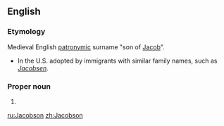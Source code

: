 ==English==

===Etymology===
Medieval English [[patronymic]] surname "son of [[Jacob]]".
* In the U.S. adopted by immigrants with similar family names, such as {{etyl|no|en}} ''[[Jacobsen]]''.

===Proper noun===
{{en-proper noun}}

# {{surname|A=An|English|from=given names}}

[[ru:Jacobson]]
[[zh:Jacobson]]